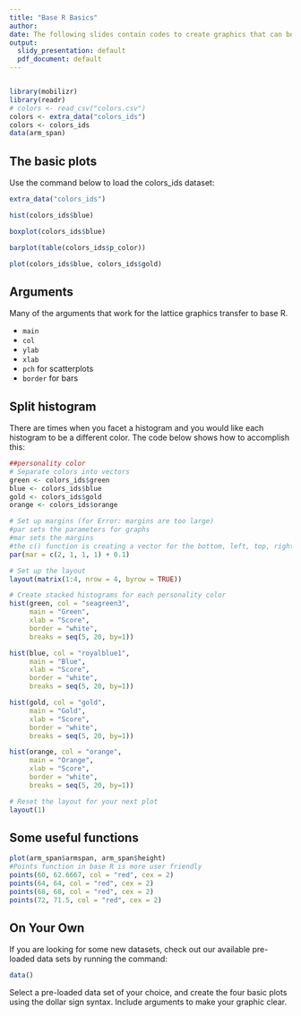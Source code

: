 ```yaml
---
title: "Base R Basics"
author:
date: The following slides contain codes to create graphics that can be utilized in the IDS course.
output:
  slidy_presentation: default
  pdf_document: default
---
```


```r
```

```r
library(mobilizr)
library(readr)
# colors <- read_csv("colors.csv")
colors <- extra_data("colors_ids")
colors <- colors_ids
data(arm_span)
```

## The basic plots

Use the command below to load the colors_ids dataset:

```r
extra_data("colors_ids")
```


```r
hist(colors_ids$blue)
```


```r
boxplot(colors_ids$blue)
```

```r
barplot(table(colors_ids$p_color))
```


```r
plot(colors_ids$blue, colors_ids$gold)
```

## Arguments


Many of the arguments that work for the lattice graphics transfer to base R.

- `main`
- `col`
- `ylab`
- `xlab`
- `pch` for scatterplots
- `border` for bars

## Split histogram

There are times when you facet a histogram and you would like each histogram to be a different color. The code below shows how to accomplish this:

```r
##personality color
# Separate colors into vectors
green <- colors_ids$green
blue <- colors_ids$blue
gold <- colors_ids$gold
orange <- colors_ids$orange

# Set up margins (for Error: margins are too large)
#par sets the parameters for graphs
#mar sets the margins
#the c() function is creating a vector for the bottom, left, top, right margins
par(mar = c(2, 1, 1, 1) + 0.1)

# Set up the layout
layout(matrix(1:4, nrow = 4, byrow = TRUE))

# Create stacked histograms for each personality color
hist(green, col = "seagreen3", 
     main = "Green", 
     xlab = "Score", 
     border = "white",
     breaks = seq(5, 20, by=1))

hist(blue, col = "royalblue1", 
     main = "Blue", 
     xlab = "Score", 
     border = "white",
     breaks = seq(5, 20, by=1))

hist(gold, col = "gold", 
     main = "Gold", 
     xlab = "Score", 
     border = "white",
     breaks = seq(5, 20, by=1))

hist(orange, col = "orange", 
     main = "Orange", 
     xlab = "Score", 
     border = "white",
     breaks = seq(5, 20, by=1))

# Reset the layout for your next plot
layout(1)
```


## Some useful functions

```r
plot(arm_span$armspan, arm_span$height)
#Points function in base R is more user friendly
points(60, 62.6667, col = "red", cex = 2)
points(64, 64, col = "red", cex = 2)
points(68, 68, col = "red", cex = 2)
points(72, 71.5, col = "red", cex = 2)
```



## On Your Own

If you are looking for some new datasets, check out our available pre-loaded data sets by running the command:

```r
data()
```

Select a pre-loaded data set of your choice, and create the four basic plots using the dollar sign syntax. Include arguments to make your graphic clear.






